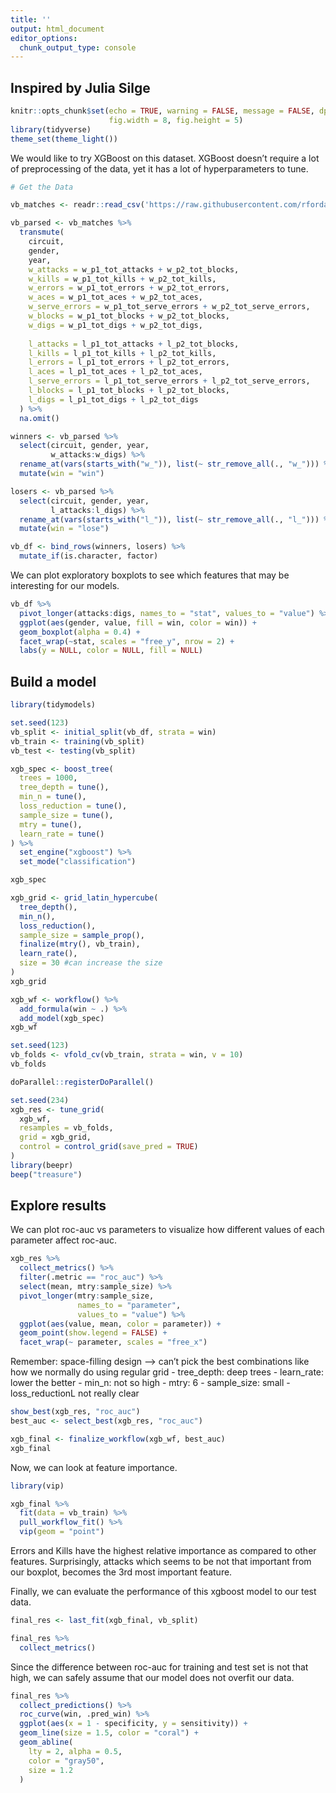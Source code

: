 ```yaml
---
title: ''
output: html_document
editor_options: 
  chunk_output_type: console
---
```

## Inspired by Julia Silge
```r
knitr::opts_chunk$set(echo = TRUE, warning = FALSE, message = FALSE, dpi = 180,
                      fig.width = 8, fig.height = 5)
library(tidyverse)
theme_set(theme_light())

```

We would like to try XGBoost on this dataset. XGBoost doesn't require a lot of preprocessing of the data, yet it has a lot of hyperparameters to tune. 
```r
# Get the Data

vb_matches <- readr::read_csv('https://raw.githubusercontent.com/rfordatascience/tidytuesday/master/data/2020/2020-05-19/vb_matches.csv', guess_max = 76000)
```

```r
vb_parsed <- vb_matches %>% 
  transmute(
    circuit,
    gender,
    year,
    w_attacks = w_p1_tot_attacks + w_p2_tot_blocks,
    w_kills = w_p1_tot_kills + w_p2_tot_kills,
    w_errors = w_p1_tot_errors + w_p2_tot_errors,
    w_aces = w_p1_tot_aces + w_p2_tot_aces,
    w_serve_errors = w_p1_tot_serve_errors + w_p2_tot_serve_errors,
    w_blocks = w_p1_tot_blocks + w_p2_tot_blocks,
    w_digs = w_p1_tot_digs + w_p2_tot_digs,
   
    l_attacks = l_p1_tot_attacks + l_p2_tot_blocks,
    l_kills = l_p1_tot_kills + l_p2_tot_kills,
    l_errors = l_p1_tot_errors + l_p2_tot_errors,
    l_aces = l_p1_tot_aces + l_p2_tot_aces,
    l_serve_errors = l_p1_tot_serve_errors + l_p2_tot_serve_errors,
    l_blocks = l_p1_tot_blocks + l_p2_tot_blocks,
    l_digs = l_p1_tot_digs + l_p2_tot_digs
  ) %>% 
  na.omit()

winners <- vb_parsed %>% 
  select(circuit, gender, year,
         w_attacks:w_digs) %>% 
  rename_at(vars(starts_with("w_")), list(~ str_remove_all(., "w_"))) %>% 
  mutate(win = "win")

losers <- vb_parsed %>% 
  select(circuit, gender, year,
         l_attacks:l_digs) %>% 
  rename_at(vars(starts_with("l_")), list(~ str_remove_all(., "l_"))) %>% 
  mutate(win = "lose")

```

```r
vb_df <- bind_rows(winners, losers) %>% 
  mutate_if(is.character, factor)
```

We can plot exploratory boxplots to see which features that may be interesting for our models.
```r
vb_df %>%
  pivot_longer(attacks:digs, names_to = "stat", values_to = "value") %>% 
  ggplot(aes(gender, value, fill = win, color = win)) + 
  geom_boxplot(alpha = 0.4) +
  facet_wrap(~stat, scales = "free_y", nrow = 2) +
  labs(y = NULL, color = NULL, fill = NULL)
```

## Build a model
```r
library(tidymodels)

set.seed(123)
vb_split <- initial_split(vb_df, strata = win)
vb_train <- training(vb_split)
vb_test <- testing(vb_split)
```

```r
xgb_spec <- boost_tree(
  trees = 1000,
  tree_depth = tune(),
  min_n = tune(), 
  loss_reduction = tune(),
  sample_size = tune(),
  mtry = tune(),
  learn_rate = tune()
) %>% 
  set_engine("xgboost") %>% 
  set_mode("classification")

xgb_spec
```

```r
xgb_grid <- grid_latin_hypercube(
  tree_depth(),
  min_n(),
  loss_reduction(),
  sample_size = sample_prop(),
  finalize(mtry(), vb_train),
  learn_rate(),
  size = 30 #can increase the size
)
xgb_grid
```

```r
xgb_wf <- workflow() %>% 
  add_formula(win ~ .) %>% 
  add_model(xgb_spec)
xgb_wf
```

```r
set.seed(123)
vb_folds <- vfold_cv(vb_train, strata = win, v = 10)
vb_folds
```

```r
doParallel::registerDoParallel()

set.seed(234)
xgb_res <- tune_grid(
  xgb_wf,
  resamples = vb_folds,
  grid = xgb_grid,
  control = control_grid(save_pred = TRUE)
)
library(beepr)
beep("treasure")
```

## Explore results
We can plot roc-auc vs parameters to visualize how different values of each parameter affect roc-auc.
```r
xgb_res %>% 
  collect_metrics() %>% 
  filter(.metric == "roc_auc") %>% 
  select(mean, mtry:sample_size) %>% 
  pivot_longer(mtry:sample_size,
               names_to = "parameter",
               values_to = "value") %>% 
  ggplot(aes(value, mean, color = parameter)) + 
  geom_point(show.legend = FALSE) +
  facet_wrap(~ parameter, scales = "free_x")
```
Remember: space-filling design --> can't pick the best combinations like how we normally do using regular grid
- tree_depth: deep trees
- learn_rate: lower the better
- min_n: not so high
- mtry: 6
- sample_size: small
- loss_reductionL not really clear

```r
show_best(xgb_res, "roc_auc")
best_auc <- select_best(xgb_res, "roc_auc")

xgb_final <- finalize_workflow(xgb_wf, best_auc)
xgb_final
```

Now, we can look at feature importance.
```r
library(vip)

xgb_final %>% 
  fit(data = vb_train) %>% 
  pull_workflow_fit() %>% 
  vip(geom = "point")
```

Errors and Kills have the highest relative importance as compared to other features. Surprisingly, attacks which seems to be not that important from our boxplot, becomes the 3rd most important feature.

Finally, we can evaluate the performance of this xgboost model to our test data.
```r
final_res <- last_fit(xgb_final, vb_split)

final_res %>% 
  collect_metrics()
```

Since the difference between roc-auc for training and test set is not that high, we can safely assume that our model does not overfit our data.

```r
final_res %>% 
  collect_predictions() %>% 
  roc_curve(win, .pred_win) %>% 
  ggplot(aes(x = 1 - specificity, y = sensitivity)) +
  geom_line(size = 1.5, color = "coral") +
  geom_abline(
    lty = 2, alpha = 0.5,
    color = "gray50",
    size = 1.2
  )
```

